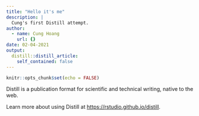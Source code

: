 ```yaml
---
title: "Hello it's me"
description: |
  Cung's first Distill attempt.
author:
  - name: Cung Hoang
    url: {}
date: 02-04-2021
output:
  distill::distill_article:
    self_contained: false
---
```



```r
knitr::opts_chunk$set(echo = FALSE)
```

Distill is a publication format for scientific and technical writing, native to the web.

Learn more about using Distill at <https://rstudio.github.io/distill>.


